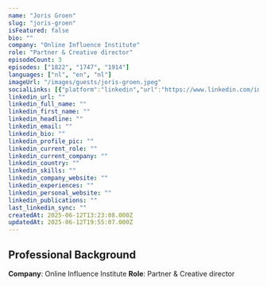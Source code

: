 ```yaml
---
name: "Joris Groen"
slug: "joris-groen"
isFeatured: false
bio: ""
company: "Online Influence Institute"
role: "Partner & Creative director"
episodeCount: 3
episodes: ["1822", "1747", "1914"]
languages: ["nl", "en", "nl"]
imageUrl: "/images/guests/joris-groen.jpeg"
socialLinks: [{"platform":"linkedin","url":"https://www.linkedin.com/in/jorisgroen"}]
linkedin_url: ""
linkedin_full_name: ""
linkedin_first_name: ""
linkedin_headline: ""
linkedin_email: ""
linkedin_bio: ""
linkedin_profile_pic: ""
linkedin_current_role: ""
linkedin_current_company: ""
linkedin_country: ""
linkedin_skills: ""
linkedin_company_website: ""
linkedin_experiences: ""
linkedin_personal_website: ""
linkedin_publications: ""
last_linkedin_sync: ""
createdAt: 2025-06-12T13:23:08.000Z
updatedAt: 2025-06-12T19:55:07.000Z
---
```


## Professional Background

**Company**: Online Influence Institute
**Role**: Partner & Creative director
